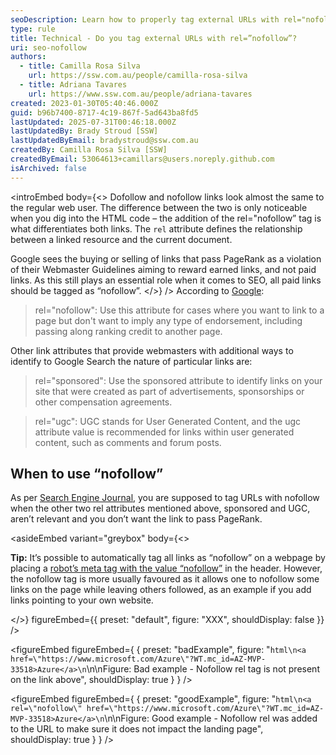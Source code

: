 ```yaml
---
seoDescription: Learn how to properly tag external URLs with rel="nofollow" and understand its impact on SEO, ensuring compliant and effective backlink strategies.
type: rule
title: Technical - Do you tag external URLs with rel=”nofollow”?
uri: seo-nofollow
authors:
  - title: Camilla Rosa Silva
    url: https://ssw.com.au/people/camilla-rosa-silva
  - title: Adriana Tavares
    url: https://www.ssw.com.au/people/adriana-tavares
created: 2023-01-30T05:40:46.000Z
guid: b96b7400-8717-4c19-867f-5ad643ba8fd5
lastUpdated: 2025-07-31T00:46:18.000Z
lastUpdatedBy: Brady Stroud [SSW]
lastUpdatedByEmail: bradystroud@ssw.com.au
createdBy: Camilla Rosa Silva [SSW]
createdByEmail: 53064613+camillars@users.noreply.github.com
isArchived: false
---
```

<introEmbed
  body={<>
Dofollow and nofollow links look almost the same to the regular web user. The difference between the two is only noticeable when you dig into the HTML code – the addition of the rel="nofollow” tag is what differentiates both links. The `rel` attribute defines the relationship between a linked resource and the current document.

Google sees the buying or selling of links that pass PageRank as a violation of their Webmaster Guidelines aiming to reward earned links, and not paid links. As this still plays an essential role when it comes to SEO, all paid links should be tagged as “nofollow”.
  </>}
/>
According to [Google](https://developers.google.com/search/blog/2019/09/evolving-nofollow-new-ways-to-identify):

> rel="nofollow": Use this attribute for cases where you want to link to a page but don't want to imply any type of endorsement, including passing along ranking credit to another page.

Other link attributes that provide webmasters with additional ways to identify to Google Search the nature of particular links are:

> rel="sponsored": Use the sponsored attribute to identify links on your site that were created as part of advertisements, sponsorships or other compensation agreements.

> rel="ugc": UGC stands for User Generated Content, and the ugc attribute value is recommended for links within user generated content, such as comments and forum posts.

## When to use “nofollow”

As per [Search Engine Journal](https://www.searchenginejournal.com/when-to-use-nofollow-on-links/), you are supposed to tag URLs with nofollow when the other two rel attributes mentioned above, sponsored and UGC, aren’t relevant and you don’t want the link to pass PageRank.

<asideEmbed
  variant="greybox"
  body={<>
    
**Tip:** It’s possible to automatically tag all links as “nofollow” on a webpage by placing a [robot’s meta tag with the value “nofollow”](https://developers.google.com/search/docs/crawling-indexing/special-tags) in the header. However, the nofollow tag is more usually favoured as it allows one to nofollow some links on the page while leaving others followed, as an example if you add links pointing to your own website.

  </>}
  figureEmbed={{
    preset: "default",
    figure: "XXX",
    shouldDisplay: false
  }}
/>

<figureEmbed figureEmbed={ {
  preset: "badExample",
  figure: "```html\n<a href=\"https://www.microsoft.com/Azure\"?WT.mc_id=AZ-MVP-33518>Azure</a>\n```\n\nFigure: Bad example - Nofollow rel tag is not present on the link above",
  shouldDisplay: true
} } />


<figureEmbed figureEmbed={ {
  preset: "goodExample",
  figure: "```html\n<a rel=\"nofollow\" href=\"https://www.microsoft.com/Azure\"?WT.mc_id=AZ-MVP-33518>Azure</a>\n```\n\nFigure: Good example - Nofollow rel was added to the URL to make sure it does not impact the landing page",
  shouldDisplay: true
} } />
